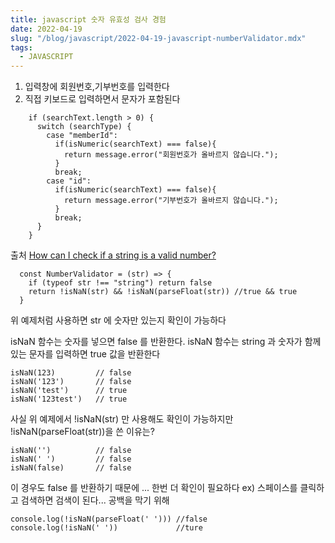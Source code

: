 ```yaml
---
title: javascript 숫자 유효성 검사 경험
date: 2022-04-19
slug: "/blog/javascript/2022-04-19-javascript-numberValidator.mdx"
tags:
  - JAVASCRIPT
--- 
```


1. 입력창에 회원번호,기부번호를 입력한다
2. 직접 키보드로 입력하면서 문자가 포함된다

```
    if (searchText.length > 0) {
      switch (searchType) {
        case "memberId":
          if(isNumeric(searchText) === false){
            return message.error("회원번호가 올바르지 않습니다.");
          }
          break;
        case "id":
          if(isNumeric(searchText) === false){
            return message.error("기부번호가 올바르지 않습니다.");
          }
          break;
      }
    }
```

출처
[How can I check if a string is a valid number?](https://stackoverflow.com/questions/175739/how-can-i-check-if-a-string-is-a-valid-number)

```
  const NumberValidator = (str) => {
    if (typeof str !== "string") return false
    return !isNaN(str) && !isNaN(parseFloat(str)) //true && true
  }
```

위 예제처럼 사용하면 str 에 숫자만 있는지 확인이 가능하다

isNaN 함수는 숫자를 넣으면 false 를 반환한다. 
isNaN 함수는 string 과 숫자가 함께있는 문자를 입력하면 true 값을 반환한다

```
isNaN(123)         // false
isNaN('123')       // false
isNaN('test')      // true
isNaN('123test')   // true

```

사실 위 예제에서 !isNaN(str) 만 사용해도 확인이 가능하지만
!isNaN(parseFloat(str))을 쓴 이유는?

```
isNaN('')          // false
isNaN(' ')         // false
isNaN(false)       // false
```
이 경우도 false 를 반환하기 때문에 ...
한번 더 확인이 필요하다
ex) 스페이스를 클릭하고 검색하면 검색이 된다... 공백을 막기 위해

```
console.log(!isNaN(parseFloat(' '))) //false
console.log(!isNaN(' '))             //ture
```
